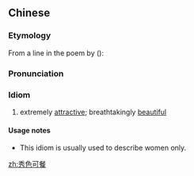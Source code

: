 ==Chinese==
{{zh-forms|type=211|1=beautiful facial features|lit=a beautiful countenance that can be eaten}}

===Etymology===
From a line in the poem {{lang|zh|《日出東南隅行》}} by {{w|Lu Ji (Shiheng)|Lu Ji}} ({{w2|zh|陸機}}):
{{zh-x|鮮 膚 一 何 潤，秀色 若 可 餐。|{{t-needed|zh}}|CL}}

===Pronunciation===
{{zh-pron
|m=xiùsè-kěcān
|c=sau3 sik1 ho2 caan1
|cat=id
}}

===Idiom===
{{zh-idiom}}

# extremely [[attractive]]; breathtakingly [[beautiful]]

====Usage notes====
* This idiom is usually used to describe women only.

[[zh:秀色可餐]]